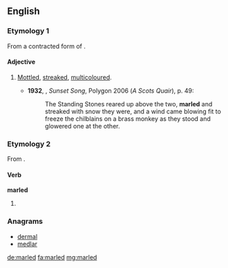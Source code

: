 ==English==
===Etymology 1===
From a contracted form of {{term|marble}} {{suffix||ed}}.

====Adjective====
{{en-adj}}

# {{chiefly|Scotland}} [[mottled|Mottled]], [[streaked]], [[multicoloured]].
#*'''1932''', {{w|Lewis Grassic Gibbon}}, ''Sunset Song'', Polygon 2006 (''A Scots Quair''), p. 49:
#*:The Standing Stones reared up above the two, '''marled''' and streaked with snow they were, and a wind came blowing fit to freeze the chilblains on a brass monkey as they stood and glowered one at the other.

===Etymology 2===
From {{suffix|marl|ed}}.

====Verb====
'''marled'''

# {{past of|marl}}

===Anagrams===
* [[dermal#English|dermal]]
* [[medlar#English|medlar]]

[[de:marled]]
[[fa:marled]]
[[mg:marled]]
